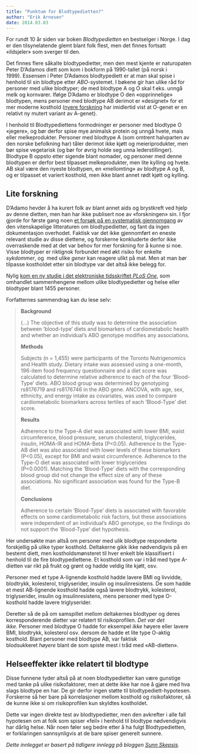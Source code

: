 ```yaml
---
title: "Punktum for Blodtypedietten?"
author: "Erik Arnesen"
date: 2014.03.03
---
```


For rundt 10 år siden var boken *Blodtypedietten* en bestselger i Norge. I dag er den tilsynelatende glemt blant folk flest, men det finnes fortsatt «ildsjeler» som sverger til den.

Det finnes flere såkalte blodtypedietter, men den mest kjente er naturopaten Peter D’Adamos diett som kom i bokform på 1990-tallet (på norsk i 1999). Essensen i Peter D’Adamos blodtypediett er at man skal spise i henhold til sin blodtype etter *ABO*-systemet. I bøkene gir han ulike råd for personer med ulike blodtyper; de med blodtype A og O skal f.eks. unngå melk og kornvarer. Ifølge D’Adamo er blodtype O den «opprinnelige» blodtypen, mens personer med blodtype AB derimot er «designet» for et mer moderne kosthold ([nyere forskning](http://link.springer.com/article/10.1007%2Fs00439-008-0530-8) har imidlertid vist at O-genet er en relativt ny mutert variant av A-genet).

I henhold til Blodtypediettens formodninger er personer med blodtype O «jegere», og bør derfor spise mye animalsk protein og unngå hvete, mais eller melkeprodukter. Personer med blodtype A (som omtrent halvparten av den norske befolkning har) tåler derimot ikke kjøtt og meieriprodukter, men bør spise vegetarisk (og bør for øvrig holde seg unna lederstillinger). Blodtype B oppsto etter sigende blant nomader, og personer med denne blodtypen er derfor best tilpasset melkeprodukter, men lite kylling og hvete. AB skal være den nyeste blodtypen, en «mellomting» av blodtype A og B, og er tilpasset et variert kosthold, men ikke blant annet rødt kjøtt og kylling.

## Lite forskning

D’Adamo hevder å ha kurert folk av blant annet aids og brystkreft ved hjelp av denne dietten, men han har ikke publisert noe av «forskningen» sin. I fjor gjorde for første gang noen [et forsøk på en systematisk gjennomgang](http://ajcn.nutrition.org/content/early/2013/05/22/ajcn.113.058693.abstract) av den vitenskapelige litteraturen om blodtypedietter, og fant da ingen dokumentasjon overhodet. Faktisk var det ikke gjennomført en eneste relevant studie av disse diettene, og forskerne konkluderte derfor ikke overraskende med at det var behov for mer forskning for å kunne si noe. Visse blodtyper er riktignok forbundet med økt risiko for enkelte *sykdommer*, og  med ulike *gener* kan reagere ulikt på mat. Men at man bør tilpasse kostholdet etter sin blodtype var det altså ikke belegg for.

Nylig [kom en ny studie i det elektroniske tidsskriftet *PLoS One*](http://www.plosone.org/article/info%3Adoi%2F10.1371%2Fjournal.pone.0084749), som omhandlet sammenhengene mellom ulike blodtypedietter og helse eller blodtyper blant 1455 personer.

Forfatternes sammendrag kan du lese selv:

> **Background**
>
> (...) The objective of this study was to determine the association between ‘blood-type’ diets and biomarkers of cardiometabolic health and whether an individual’s ABO genotype modifies any associations.
>
> **Methods**
>
> Subjects (n = 1,455) were participants of the Toronto Nutrigenomics and Health study. Dietary intake was assessed using a one-month, 196-item food frequency questionnaire and a diet score was calculated to determine relative adherence to each of the four ‘Blood-Type’ diets. ABO blood group was determined by genotyping rs8176719 and rs8176746 in the ABO gene. ANCOVA, with age, sex, ethnicity, and energy intake as covariates, was used to compare cardiometabolic biomarkers across tertiles of each ‘Blood-Type’ diet score.
>
> **Results**
>
> Adherence to the Type-A diet was associated with lower BMI, waist circumference, blood pressure, serum cholesterol, triglycerides, insulin, HOMA-IR and HOMA-Beta (P\<0.05). Adherence to the Type-AB diet was also associated with lower levels of these biomarkers (P\<0.05), except for BMI and waist circumference. Adherence to the Type-O diet was associated with lower triglycerides (P\<0.0001). Matching the ‘Blood-Type’ diets with the corresponding blood group did not change the effect size of any of these associations. No significant association was found for the Type-B diet.
>
> **Conclusions**
>
> Adherence to certain ‘Blood-Type’ diets is associated with favorable effects on some cardiometabolic risk factors, but these associations were independent of an individual’s ABO genotype, so the findings do not support the ‘Blood-Type’ diet hypothesis.

Her undersøkte man altså om personer med ulik blodtype responderte forskjellig på ulike typer kosthold. Deltakerne gikk ikke nødvendigvis på en bestemt diett, men kostholdsmønsteret til hver enkelt ble klassifisert i henhold til de fire blodtypediettene. Et kosthold som var i tråd med type A-dietten var rikt på frukt og grønt og hadde veldig lite kjøtt, osv.

Personer med et type A-lignende kosthold hadde lavere BMI og livvidde, blodtrykk, kolesterol, triglyserider, insulin og insulinresistens. De som hadde et mest AB-lignende kosthold hadde også lavere blodtrykk, kolesterol, triglyserider, insulin og insulinresistens, mens personer med type O-kosthold hadde lavere triglyserider.

Deretter så de på om samspillet mellom deltakernes blodtyper og deres korresponderende dietter var relatert til risikoprofilen. *Det var det ikke.* Personer med blodtype O hadde for eksempel *ikke* høyere eller lavere BMI, blodtrykk, kolesterol osv. dersom de hadde et lite type O-aktig kosthold. Blant personer med blodtype AB, var faktisk blodsukkeret *høyere* blant de som spiste mest i tråd med «AB-dietten».

## Helseeffekter ikke relatert til blodtype

Disse funnene tyder altså på at noen blodtypedietter kan være gunstige med tanke på ulike risikofaktorer, men at dette ikke har noe å gjøre med hva slags blodtype en har. De gir derfor ingen støtte til blodtypediett-hypotesen. Forskerne så her bare på korrelasjoner mellom kosthold og risikofaktorer, så de kunne ikke si om risikoprofilen kun skyldtes kostholdet.

Dette var ingen direkte test av blodtypedietter, men den avkrefter i alle fall hypotesen om at folk som spiser «feil» i henhold til blodtype nødvendigvis har dårlig helse. Når noen føler seg bedre etter å ha fulgt Blodtypedietten, er forklaringen sannsynligvis at de bare spiser generelt sunnere.

*Dette innlegget er basert på tidligere innlegg på bloggen [Sunn Skepsis](http://sunnskepsis.wordpress.com "Sunn skepsis").*
